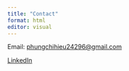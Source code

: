 ```yaml
---
title: "Contact"
format: html
editor: visual
---
```


Email: [phungchihieu24296@gmail.com](mailto:phungchihieu24296@gmail.com)

::: {html}
<a href="https://www.linkedin.com/in/hieu-phung-465699154/" target="_blank"> <i class="fab fa-linkedin"></i> LinkedIn </a>
:::
